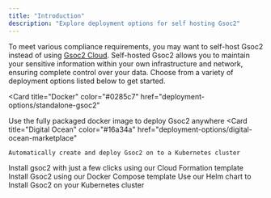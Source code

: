 ```yaml
---
title: "Introduction"
description: "Explore deployment options for self hosting Gsoc2"
---
```


To meet various compliance requirements, you may want to self-host Gsoc2 instead of using [Gsoc2 Cloud](https://app.gsoc2.com/).
Self-hosted Gsoc2 allows you to maintain your sensitive information within your own infrastructure and network, ensuring complete control over your data.
Choose from a variety of deployment options listed below to get started.

<Card
  title="Docker"
  color="#0285c7"
  href="deployment-options/standalone-gsoc2"
>
  Use the fully packaged docker image to deploy Gsoc2 anywhere
</Card>
<CardGroup cols={2}>
  <Card
    title="Digital Ocean"
    color="#16a34a"
    href="deployment-options/digital-ocean-marketplace"
  >
    Automatically create and deploy Gsoc2 on to a Kubernetes cluster
  </Card>
  <Card title="AWS EC2" color="#0285c7" href="deployment-options/aws-ec2">
    Install gsoc2 with just a few clicks using our Cloud Formation template
  </Card>
  <Card
    title="Docker Compose"
    color="#0285c7"
    href="deployment-options/docker-compose"
  >
    Install Gsoc2 using our Docker Compose template
  </Card>
  <Card
  title="Kubernetes"
  color="#ea5a0c"
  href="deployment-options/kubernetes-helm"
>
  Use our Helm chart to Install Gsoc2 on your Kubernetes cluster
</Card>
</CardGroup>
